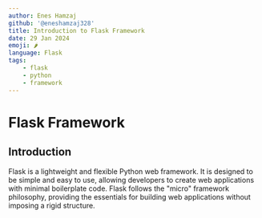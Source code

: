 ---
author: Enes Hamzaj
github: '@eneshamzaj328'
title: Introduction to Flask Framework
date: 29 Jan 2024
emoji: 🌶️
language: Flask
tags:
    - flask
    - python
    - framework
---

# Flask Framework

## Introduction

Flask is a lightweight and flexible Python web framework. It is designed to be simple and easy to use, allowing developers to create web applications with minimal boilerplate code. Flask follows the "micro" framework philosophy, providing the essentials for building web applications without imposing a rigid structure.
